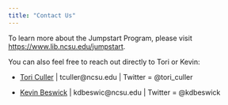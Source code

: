 ```yaml
---
title: "Contact Us"
---
```


To learn more about the Jumpstart Program, please visit [https://www.lib.ncsu.edu/jumpstart ](https://www.lib.ncsu.edu/jumpstart).



You can also feel free to reach out directly to Tori or Kevin: 

- [Tori Culler](https://www.lib.ncsu.edu/staff/tculler) | tculler@ncsu.edu | Twitter = @tori_culler

- [Kevin Beswick](https://www.lib.ncsu.edu/staff/kdbeswic) | kdbeswic@ncsu.edu | Twitter = @kdbeswick

